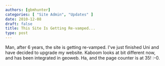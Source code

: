 ```yaml
---
authors: [gbmhunter]
categories: [ "Site Admin", "Updates" ]
date: 2010-12-08
draft: false
title: This Site Is Getting Re-vamped...
type: post
---
```


Man, after 6 years, the site is getting re-vamped. I've just finished Uni and have decided to upgrade my website. Kaboom looks at bit different now, and has been integrated in geoweb. Ha, and the page counter is at 35! :-0.
